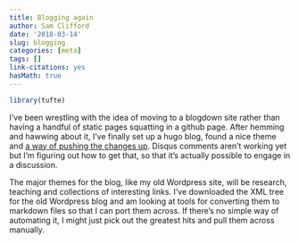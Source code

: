 ```yaml
---
title: Blogging again
author: Sam Clifford
date: '2018-03-14'
slug: blogging
categories: [meta]
tags: []
link-citations: yes
hasMath: true
---
```


``` r
library(tufte)
```

I've been wrestling with the idea of moving to a blogdown site rather than having a handful of static pages squatting in a github page. After hemming and hawwing about it, I've finally set up a hugo blog, found a nice theme and [a way of pushing the changes up](https://hjdskes.github.io/blog/update-deploying-hugo-on-personal-gh-pages/). Disqus comments aren't working yet but I'm figuring out how to get that, so that it's actually possible to engage in a discussion.

The major themes for the blog, like my old Wordpress site, will be research, teaching and collections of interesting links. I've downloaded the XML tree for the old Wordpress blog and am looking at tools for converting them to markdown files so that I can port them across. If there's no simple way of automating it, I might just pick out the greatest hits and pull them across manually.